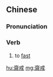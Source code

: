 {{also|斋戒}}
==Chinese==
{{zh-forms|s=斋戒}}

===Pronunciation===
{{zh-pron
|m=zhāijiè
|c=zaai1 gaai3
|mn=qz,tw,xm,zz:chai-kài
|cat=v
}}

===Verb===
{{zh-verb}}

# to [[fast]]

[[hu:齋戒]]
[[mg:齋戒]]